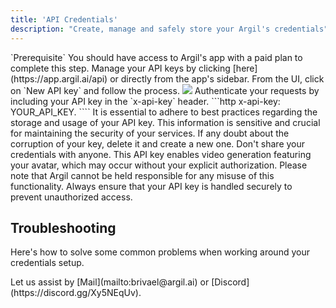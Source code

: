 ```yaml
---
title: 'API Credentials'
description: "Create, manage and safely store your Argil's credentials"
---
```


<Info>
  `Prerequisite` You should have access to Argil's app with a paid plan to complete this step.
</Info>

<Steps>
  <Step title="Go to the API integration page from the app">
    Manage your API keys by clicking [here](https://app.argil.ai/api) or directly from the app's sidebar.
  </Step>
  <Step title="Create your API Key">
    From the UI, click on `New API key` and follow the process.
    <Frame>
      <img src="/images/api-key.png" style={{ borderRadius: '0.5rem' }} />
    </Frame>
  </Step>
  <Step title="Use it in your request headers">
      Authenticate your requests by including your API key in the `x-api-key` header.
      ```http
        x-api-key: YOUR_API_KEY.
      ````
  </Step>
  <Step title="Implementing Best Practices for Storage and API Key Usage">
    It is essential to adhere to best practices regarding the storage and usage of your API key. This information is sensitive and crucial for maintaining the security of your services.
    <Tip>
       If any doubt about the corruption of your key, delete it and create a new one.
    </Tip>
    <Warning>
      Don't share your credentials with anyone.
      This API key enables video generation featuring your avatar, which may occur without your explicit authorization.
    </Warning>
    <Warning>
       Please note that Argil cannot be held responsible for any misuse of this functionality. Always ensure that your API key is handled securely to prevent unauthorized access.
    </Warning>
  </Step>
</Steps>

## Troubleshooting

Here's how to solve some common problems when working around your credentials setup.

<AccordionGroup>
  <Accordion title="Having troubles with your credentials setup?">
    Let us assist by [Mail](mailto:brivael@argil.ai) or [Discord](https://discord.gg/Xy5NEqUv).
  </Accordion>
</AccordionGroup>
